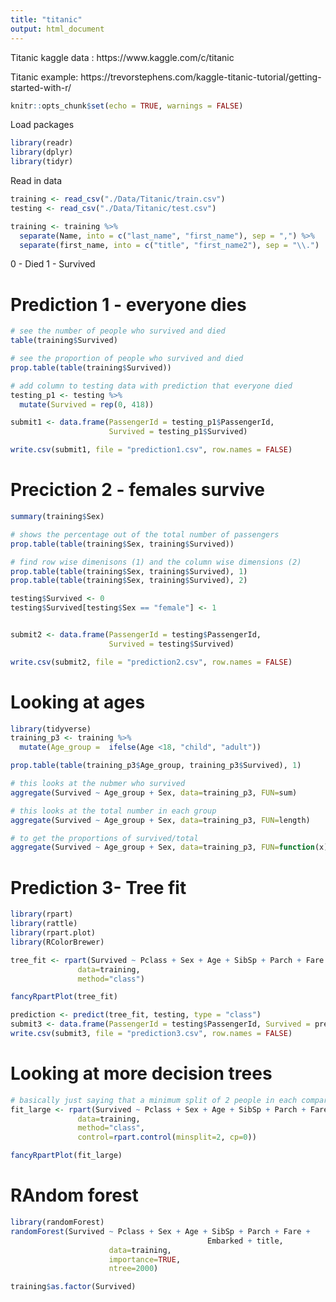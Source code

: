 ```yaml
---
title: "titanic"
output: html_document
---
```


Titanic kaggle data : https://www.kaggle.com/c/titanic

Titanic example: https://trevorstephens.com/kaggle-titanic-tutorial/getting-started-with-r/

```r
knitr::opts_chunk$set(echo = TRUE, warnings = FALSE)
```

Load packages
```r
library(readr)
library(dplyr)
library(tidyr)
```

Read in data
```r
training <- read_csv("./Data/Titanic/train.csv")
testing <- read_csv("./Data/Titanic/test.csv")

training <- training %>%
  separate(Name, into = c("last_name", "first_name"), sep = ",") %>%
  separate(first_name, into = c("title", "first_name2"), sep = "\\.")
```

0 - Died
1 - Survived

# Prediction 1 - everyone dies
```r
# see the number of people who survived and died
table(training$Survived)

# see the proportion of people who survived and died
prop.table(table(training$Survived))

# add column to testing data with prediction that everyone died
testing_p1 <- testing %>%
  mutate(Survived = rep(0, 418))

submit1 <- data.frame(PassengerId = testing_p1$PassengerId, 
                      Survived = testing_p1$Survived)

write.csv(submit1, file = "prediction1.csv", row.names = FALSE)

```

# Preciction 2 - females survive
```r
summary(training$Sex)

# shows the percentage out of the total number of passengers
prop.table(table(training$Sex, training$Survived))

# find row wise dimenisons (1) and the column wise dimensions (2)
prop.table(table(training$Sex, training$Survived), 1)
prop.table(table(training$Sex, training$Survived), 2)

testing$Survived <- 0
testing$Survived[testing$Sex == "female"] <- 1


submit2 <- data.frame(PassengerId = testing$PassengerId, 
                      Survived = testing$Survived)

write.csv(submit2, file = "prediction2.csv", row.names = FALSE)

```

# Looking at ages
```r
library(tidyverse)
training_p3 <- training %>%
  mutate(Age_group =  ifelse(Age <18, "child", "adult"))

prop.table(table(training_p3$Age_group, training_p3$Survived), 1)

# this looks at the nubmer who survived
aggregate(Survived ~ Age_group + Sex, data=training_p3, FUN=sum)

# this looks at the total number in each group
aggregate(Survived ~ Age_group + Sex, data=training_p3, FUN=length)

# to get the proportions of survived/total 
aggregate(Survived ~ Age_group + Sex, data=training_p3, FUN=function(x) {sum(x)/length(x)})
```

# Prediction 3- Tree fit
```r
library(rpart)
library(rattle)
library(rpart.plot)
library(RColorBrewer)

tree_fit <- rpart(Survived ~ Pclass + Sex + Age + SibSp + Parch + Fare + Embarked,
               data=training,
               method="class")

fancyRpartPlot(tree_fit)

prediction <- predict(tree_fit, testing, type = "class")
submit3 <- data.frame(PassengerId = testing$PassengerId, Survived = prediction)
write.csv(submit3, file = "prediction3.csv", row.names = FALSE)

```

# Looking at more decision trees
```r
# basically just saying that a minimum split of 2 people in each compartment and cp that deems how important splits are - this is to make the largest tree possible - overfit
fit_large <- rpart(Survived ~ Pclass + Sex + Age + SibSp + Parch + Fare + Embarked,
               data=training,
               method="class", 
               control=rpart.control(minsplit=2, cp=0))

fancyRpartPlot(fit_large)
```


# RAndom forest
```r
library(randomForest)
randomForest(Survived ~ Pclass + Sex + Age + SibSp + Parch + Fare +
                                            Embarked + title,
                      data=training, 
                      importance=TRUE, 
                      ntree=2000)

training$as.factor(Survived)
```

